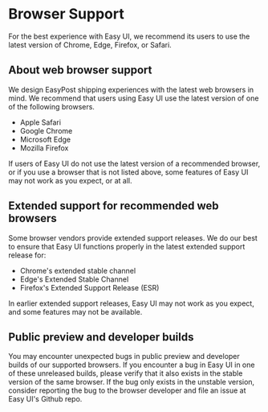 
<Meta title="Browser Support" />

# Browser Support

For the best experience with Easy UI, we recommend its users to use the latest version of Chrome, Edge, Firefox, or Safari.

## About web browser support

We design EasyPost shipping experiences with the latest web browsers in mind. We recommend that users using Easy UI use the latest version of one of the following browsers.

- Apple Safari
- Google Chrome
- Microsoft Edge
- Mozilla Firefox

If users of Easy UI do not use the latest version of a recommended browser, or if you use a browser that is not listed above, some features of Easy UI may not work as you expect, or at all.

## Extended support for recommended web browsers

Some browser vendors provide extended support releases. We do our best to ensure that Easy UI functions properly in the latest extended support release for:

- Chrome's extended stable channel
- Edge's Extended Stable Channel
- Firefox's Extended Support Release (ESR)

In earlier extended support releases, Easy UI may not work as you expect, and some features may not be available.

## Public preview and developer builds

You may encounter unexpected bugs in public preview and developer builds of our supported browsers. If you encounter a bug in Easy UI in one of these unreleased builds, please verify that it also exists in the stable version of the same browser. If the bug only exists in the unstable version, consider reporting the bug to the browser developer and file an issue at Easy UI's Github repo.
